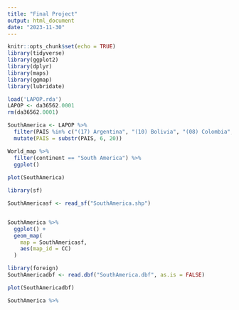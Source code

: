 ```yaml
---
title: "Final Project"
output: html_document
date: "2023-11-30"
---
```


```r
knitr::opts_chunk$set(echo = TRUE)
library(tidyverse)
library(ggplot2)
library(dplyr)  
library(maps)
library(ggmap)
library(lubridate)

```

```r

load('LAPOP.rda')
LAPOP <- da36562.0001
rm(da36562.0001)

```

```r
SouthAmerica <- LAPOP %>% 
  filter(PAIS %in% c("(17) Argentina", "(10) Bolivia", "(08) Colombia", "(15) Brazil", "(12) Paraguay", "(14) Uruguay", "(11) Peru", "(13) Chile", "(09) Ecuador", "(16) Venezuela", "(27) Suriname")) %>% 
  mutate(PAIS = substr(PAIS, 6, 20))

World_map %>% 
  filter(continent == "South America") %>% 
  ggplot() 
  
plot(SouthAmerica)

```

```r
library(sf)

SouthAmericasf <- read_sf("SouthAmerica.shp")


SouthAmerica %>% 
  ggplot() +
  geom_map(
    map = SouthAmericasf,
    aes(map_id = CC)
  )

```

```r
library(foreign)
SouthAmericadbf <- read.dbf("SouthAmerica.dbf", as.is = FALSE)

plot(SouthAmericadbf)
```

```r
SouthAmerica %>% 
  
```

